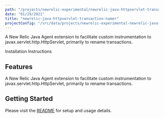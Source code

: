 ```yaml
---
path: "/projects/newrelic-experimental/newrelic-java-httpservlet-transaction-namer"
date: "01/29/2021"
title: "newrelic-java-httpservlet-transaction-namer"
projectConfig: "/src/data/projects/newrelic-experimental-newrelic-java-httpservlet-transaction-namer.json"
---
```


<!-- Imports must occur at the top of the file -->

A New Relic Java Agent extension to facilitate custom instrumentation to javax.servlet.http.HttpServlet, primarily to rename transactions.

<Link to="https://github.com/newrelic-experimental/newrelic-java-httpservlet-transaction-namer">Installation Instructions</Link>

## Features

A New Relic Java Agent extension to facilitate custom instrumentation to javax.servlet.http.HttpServlet, primarily to rename transactions.

## Getting Started

Please visit the [README](https://github.com/newrelic-experimental/newrelic-java-httpservlet-transaction-namer#readme) for setup and usage details.
